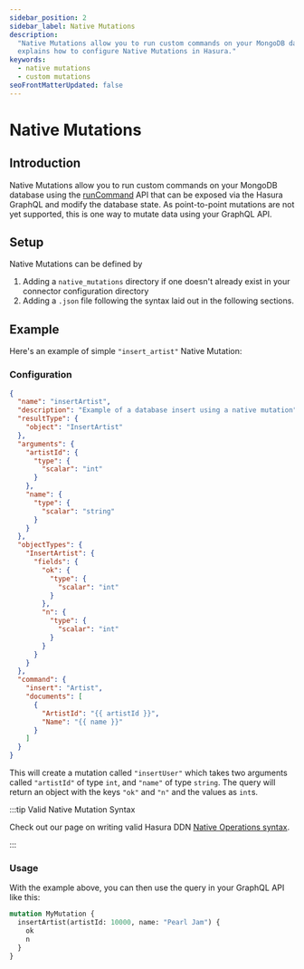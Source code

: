 ```yaml
---
sidebar_position: 2
sidebar_label: Native Mutations
description:
  "Native Mutations allow you to run custom commands on your MongoDB database using the runCommand API. This page
  explains how to configure Native Mutations in Hasura."
keywords:
  - native mutations
  - custom mutations
seoFrontMatterUpdated: false
---
```


# Native Mutations

## Introduction

Native Mutations allow you to run custom commands on your MongoDB database using the [runCommand][MongoDB: runCommand]
API that can be exposed via the Hasura GraphQL and modify the database state. As point-to-point mutations are not yet
supported, this is one way to mutate data using your GraphQL API.

## Setup

Native Mutations can be defined by

1. Adding a `native_mutations` directory if one doesn't already exist in your connector configuration directory
2. Adding a `.json` file following the syntax laid out in the following sections.

## Example

Here's an example of simple `"insert_artist"` Native Mutation:

### Configuration

```json
{
  "name": "insertArtist",
  "description": "Example of a database insert using a native mutation",
  "resultType": {
    "object": "InsertArtist"
  },
  "arguments": {
    "artistId": {
      "type": {
        "scalar": "int"
      }
    },
    "name": {
      "type": {
        "scalar": "string"
      }
    }
  },
  "objectTypes": {
    "InsertArtist": {
      "fields": {
        "ok": {
          "type": {
            "scalar": "int"
          }
        },
        "n": {
          "type": {
            "scalar": "int"
          }
        }
      }
    }
  },
  "command": {
    "insert": "Artist",
    "documents": [
      {
        "ArtistId": "{{ artistId }}",
        "Name": "{{ name }}"
      }
    ]
  }
}
```

This will create a mutation called `"insertUser"` which takes two arguments called `"artistId"` of type `int`, and
`"name"` of type `string`. The query will return an object with the keys `"ok"` and `"n"` and the values as `int`s.

:::tip Valid Native Mutation Syntax

Check out our page on writing valid Hasura DDN
[Native Operations syntax](/connectors/mongodb/native-operations/syntax.mdx).

:::

### Usage

With the example above, you can then use the query in your GraphQL API like this:

```graphql
mutation MyMutation {
  insertArtist(artistId: 10000, name: "Pearl Jam") {
    ok
    n
  }
}
```

[MongoDB: runCommand]: https://www.mongodb.com/docs/manual/reference/method/db.runCommand

